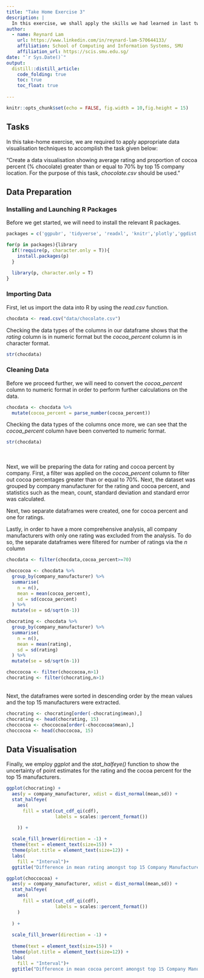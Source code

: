 ---
title: "Take Home Exercise 3"
description: |
  In this exercise, we shall apply the skills we had learned in last two lessons to create data visualisation by using appropriate data visualisation techniques.
author:
  - name: Reynard Lam 
    url: https://www.linkedin.com/in/reynard-lam-570644133/
    affiliation: School of Computing and Information Systems, SMU
    affiliation_url: https://scis.smu.edu.sg/
date: "`r Sys.Date()`"
output: 
  distill::distill_article:
    code_folding: true
    toc: true
    toc_float: true
        
---

```{r setup, include=FALSE}
knitr::opts_chunk$set(echo = FALSE, fig.width = 10,fig.height = 15)
```

## Tasks

In this take-home exercise, we are required to apply appropriate data visualisation techniques to accomplish the task given below:

"Create a data visualisation showing average rating and proportion of cocoa percent (% chocolate) greater than or equal to 70% by top 15 company location. For the purpose of this task, *chocolate.csv* should be used."


## Data Preparation

### Installing and Launching R Packages

Before we get started, we will need to install the relevant R packages. 

```{r echo = TRUE}
packages = c('ggpubr', 'tidyverse', 'readxl', 'knitr','plotly','ggdist', 'distributional')

for(p in packages){library
  if(!require(p, character.only = T)){
    install.packages(p)
  }

  library(p, character.only = T)
}
```

### Importing Data

First, let us import the data into R by using the *read.csv* function. 

```{r}
chocdata <- read.csv("data/chocolate.csv")

```

Checking the data types of the columns in our dataframe shows that the *rating* column is in numeric format but the *cocoa_percent* column is in character format.

```{r}
str(chocdata)

```

### Cleaning Data

Before we proceed further, we will need to convert the *cocoa_percent* column to numeric format in order to perform further calculations on the data.

```{r}
chocdata <- chocdata %>%
  mutate(cocoa_percent = parse_number(cocoa_percent))

```  

Checking the data types of the columns once more, we can see that the *cocoa_percent* column have been converted to numeric format.

```{r}
str(chocdata)

```
<br>
<br>
Next, we will be preparing the data for rating and cocoa percent by company. First, a filter was applied on the *cocoa_percent* column to filter out cocoa percentages greater than or equal to 70%. Next, the dataset was grouped by company manufacturer for the rating and cocoa percent, and statistics such as the mean, count, standard deviation and standard error was calculated. 

Next, two separate dataframes were created, one for cocoa percent and one for ratings. 

Lastly, in order to have a more comprehensive analysis, all company manufacturers with only one rating was excluded from the analysis. To do so, the separate dataframes were filtered for number of ratings via the *n* column
<br>

```{r}
chocdata <- filter(chocdata,cocoa_percent>=70)

choccocoa <- chocdata %>%
  group_by(company_manufacturer) %>%
  summarise(
    n = n(),
    mean = mean(cocoa_percent),
    sd = sd(cocoa_percent)
  ) %>%
  mutate(se = sd/sqrt(n-1))

chocrating <- chocdata %>%
  group_by(company_manufacturer) %>%
  summarise(
    n = n(),
    mean = mean(rating),
    sd = sd(rating)
  ) %>%
  mutate(se = sd/sqrt(n-1))

choccocoa <- filter(choccocoa,n>1)
chocrating <- filter(chocrating,n>1)

```
<br>
Next, the dataframes were sorted in descending order by the mean values and the top 15 manufacturers were extracted.

```{r}
chocrating <- chocrating[order(-chocrating$mean),]
chocrating <- head(chocrating, 15)
choccocoa <- choccocoa[order(-choccocoa$mean),]
choccocoa <- head(choccocoa, 15)


```

## Data Visualisation

Finally, we employ *ggplot* and the *stat_halfeye()* function to show the uncertainty of point estimates for the rating and the cocoa percent for the top 15 manufacturers.

```{r}

ggplot(chocrating) +
  aes(y = company_manufacturer, xdist = dist_normal(mean,sd)) +
  stat_halfeye(
    aes(
      fill = stat(cut_cdf_qi(cdf),
                  labels = scales::percent_format())
      
    )) +

  scale_fill_brewer(direction = -1) +
  theme(text = element_text(size=15)) +
  theme(plot.title = element_text(size=12)) +
  labs(
    fill = "Interval")+
  ggtitle("Difference in mean rating amongst top 15 Company Manufacturers")
```
```{r}

ggplot(choccocoa) +
  aes(y = company_manufacturer, xdist = dist_normal(mean,sd)) +
  stat_halfeye(
    aes(
      fill = stat(cut_cdf_qi(cdf),
                  labels = scales::percent_format())
    )
    
  ) +  
  
  scale_fill_brewer(direction = -1) +
  
  theme(text = element_text(size=15)) +
  theme(plot.title = element_text(size=12)) +
  labs(
    fill = "Interval")+
  ggtitle("Difference in mean cocoa percent amongst top 15 Company Manufacturers")



```

